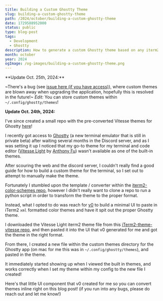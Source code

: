 ```yaml
---
title: Building a Custom Ghostty Theme
slug: building-a-custom-ghostty-theme
path: /2024/october/building-a-custom-ghostty-theme
date: 1729588952000
status: public
type: blog-post
tags:
  - Development
  - Ghostty
description: How to generate a custom Ghostty theme based on any iterm2 theme!
month: october
year: 2024
ogImage: /og-images/building-a-custom-ghostty-theme.png
---
```



<Callout>
**Update Oct. 25th, 2024:**

~There's a bug (see [issue here (if you have access)](https://github.com/ghostty-org/ghostty/issues/2495)), where custom themes are blown away when upgrading the application, hopefully this is resolved in the future!~ _Edit:_ You can store custom themes within `~/.config/ghostty/themes`!

**Update Oct. 24th, 2024:**

I've since created a small repo with the pre-converted Vitesse themes for Ghostty [here](https://github.com/hamlim/vitesse-ghostty-theme)!
</Callout>

I recently got access to [Ghostty](https://mitchellh.com/ghostty) (a new terminal emulator that is still in private beta) after waiting several months in the Discord server, and as I was setting it up I noticed that my go-to theme for my terminal and code editor ([Vitesse Light](https://vscodethemes.com/e/antfu.theme-vitesse/vitesse-light?language=javascript) by [Anthony Fu](https://antfu.me/)) wasn't available as one of the built-in themes.

After scouring the web and the discord server, I couldn't really find a good guide for how to build a custom theme for the terminal, so I set out to attempt to manually make the theme.

Fortunately I stumbled upon the template / converter within the [iterm2-color-schemes repo](https://github.com/mbadolato/iTerm2-Color-Schemes/blob/master/tools/templates/ghostty), however I didn't really want to clone a repo to run a python script in order to transform the theme to the proper format.

Instead, what I opted to do was reach for [v0](https://v0.dev/chat) to build a minimal UI to paste in iTerm2 `xml` formatted color themes and have it spit out the proper Ghostty theme.

I downloaded the Vitesse Light iterm2 theme file from this [iTerm2-theme-vitesse repo](https://github.com/HiDeoo/iTerm2-theme-vitesse), and then pasted it into the UI that v0 generated for me and got the theme in the right format.

From there, I created a new file within the custom themes directory for the Ghostty app (on mac for me this was in `~/.config/ghostty/themes`), and pasted in the theme.

It immediately started showing up when I viewed the built in themes, and works correctly when I set my theme within my config to the new file I created!

Here's that little UI component that v0 created for me so you can convert themes inline right on this blog post! (if you run into any bugs, please do reach out and let me know!)

<ItermColorParser />
